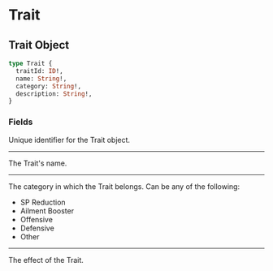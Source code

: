 
# Trait

## Trait Object

```graphql
type Trait {
  traitId: ID!,
  name: String!,
  category: String!,
  description: String!,
}
```
### Fields

<ObjectField field='traitId' type='ID!' nonNull={true} category='scalar'/>

Unique identifier for the Trait object.

---

<ObjectField field='name' type='String!' nonNull={true} category='scalar'/>

The Trait's name.

---

<ObjectField field='category' type='String!' nonNull={true} category='scalar'/>

The category in which the Trait belongs. Can be any of the following:
- SP Reduction
- Ailment Booster
- Offensive
- Defensive
- Other 

---

<ObjectField field='description' type='String!' nonNull={true} category='scalar'/>

The effect of the Trait.
